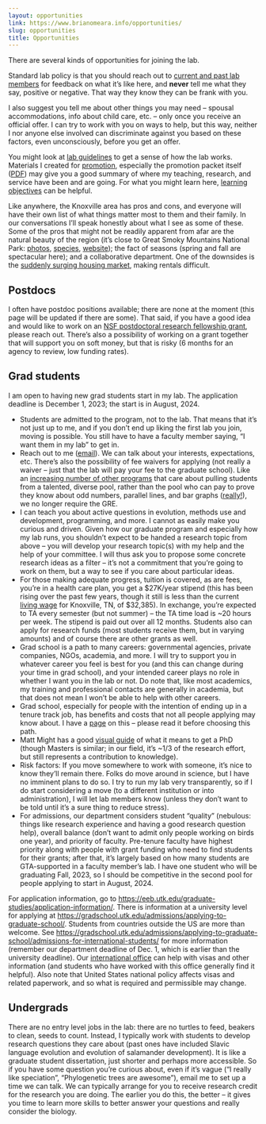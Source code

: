 ```yaml
---
layout: opportunities
link: https://www.brianomeara.info/opportunities/
slug: opportunities
title: Opportunities
---
```


There are several kinds of opportunities for joining the lab. 

Standard lab policy is that you should reach out to [current and past lab members](https://brianomeara.info/personnel.html) for feedback on what it's like here, and **never** tell me what they say, positive or negative. That way they know they can be frank with you.

I also suggest you tell me about other things you may need -- spousal accommodations, info about child care, etc. -- only once you receive an official offer. I can try to work with you on ways to help, but this way, neither I nor anyone else involved can discriminate against you based on these factors, even unconsciously, before you get an offer.

You might look at [lab guidelines](https://brianomeara.info/guidelines.html) to get a sense of how the lab works. Materials I created for [promotion](https://brianomeara.info/promotion.html), especially the promotion packet itself ([PDF](https://brianomeara.info/files/OMearaPromotionPacket.pdf)) may give you a good summary of where my teaching, research, and service have been and are going. For what you might learn here, [learning objectives](https://brianomeara.info/learningobjectives.html) can be helpful.

Like anywhere, the Knoxville area has pros and cons, and everyone will have their own list of what things matter most to them and their family. In our conversations I'll speak honestly about what I see as some of these. Some of the pros that might not be readily apparent from afar are the natural beauty of the region (it's close to Great Smoky Mountains National Park: [photos](https://www.mysmokymountainpark.com/photos/great-smoky-mountains-photos/), [species](https://www.inaturalist.org/observations?lat=35.62384903373154&lng=-83.58458353164062&place_id=any&radius=45.24340648817372&view=species), [website](https://www.nps.gov/grsm/index.htm)); the fact of seasons (spring and fall are spectacular here); and a collaborative department. One of the downsides is the [suddenly surging housing market](https://www.wate.com/news/knoxvilles-rental-occupancy-rate-shoots-to-98-6-what-that-means-for-renters/), making rentals difficult. 

## Postdocs

I often have postdoc positions available; there are none at the moment (this page will be updated if there are some). That said, if you have a good idea and would like to work on an [NSF postdoctoral research fellowship grant](https://new.nsf.gov/funding/opportunities?sort_bef_combine=search_api_relevance_DESC&fields_selected%5Btitle%5D=title&fields_selected%5Bsubtitle%5D=subtitle&f%5B0%5D=student_educator_eligibility%3Apostdoc), please reach out. There's also a possibility of working on a grant together that will support you on soft money, but that is risky (6 months for an agency to review, low funding rates).

## Grad students

I am open to having new grad students start in my lab. The application deadline is December 1, 2023; the start is in August, 2024.  

* Students are admitted to the program, not to the lab. That means that it's not just up to me, and if you don't end up liking the first lab you join, moving is possible. You still have to have a faculty member saying, "I want them in my lab" to get in.
* Reach out to me ([email](mailto:bomeara@utk.edu)). We can talk about your interests, expectations, etc. There's also the possibility of fee waivers for applying (not really a waiver -- just that the lab will pay your fee to the graduate school). Like an [increasing number of other programs](https://www.sciencemag.org/careers/2019/05/wave-graduate-programs-drop-gre-application-requirement) that care about pulling students from a talented, diverse pool, rather than the pool who can pay to prove they know about odd numbers, parallel lines, and bar graphs ([really!](https://www.ets.org/gre/revised_general/prepare/quantitative_reasoning/)), we no longer require the GRE. 
* I can teach you about active questions in evolution, methods use and development, programming, and more. I cannot as easily make you curious and driven. Given how our graduate program and especially how my lab runs, you shouldn't expect to be handed a research topic from above -- you will develop your research topic(s) with my help and the help of your committee. I will thus ask you to propose some concrete research ideas as a filter -- it's not a commitment that you're going to work on them, but a way to see if you care about particular ideas.
* For those making adequate progress, tuition is covered, as are fees, you're in a health care plan, you get a $27K/year stipend (this has been rising over the past few years, though it still is less than the current [living wage](https://livingwage.mit.edu/metros/28940) for Knoxville, TN, of $32,385). In exchange, you're expected to TA every semester (but not summer) -- the TA time load is ~20 hours per week. The stipend is paid out over all 12 months. Students also can apply for research funds (most students receive them, but in varying amounts) and of course there are other grants as well. 
* Grad school is a path to many careers: governmental agencies, private companies, NGOs, academia, and more. I will try to support you in whatever career you feel is best for you (and this can change during your time in grad school), and your intended career plays no role in whether I want you in the lab or not. Do note that, like most academics, my training and professional contacts are generally in academia, but that does not mean I won't be able to help with other careers.
* Grad school, especially for people with the intention of ending up in a tenure track job, has benefits and costs that not all people applying may know about. I have a [page](https://brianomeara.info/shouldyougotogradschool.html) on this -- please read it before choosing this path.
* Matt Might has a good [visual guide](https://matt.might.net/articles/phd-school-in-pictures/) of what it means to get a PhD (though Masters is similar; in our field, it's ~1/3 of the research effort, but still represents a contribution to knowledge).
* Risk factors: If you move somewhere to work with someone, it's nice to know they'll remain there. Folks do move around in science, but I have no imminent plans to do so. I try to run my lab very transparently, so if I do start considering a move (to a different institution or into administration), I will let lab members know (unless they don't want to be told until it's a sure thing to reduce stress). 
* For admissions, our department considers student "quality" (nebulous: things like research experience and having a good research question help), overall balance (don't want to admit only people working on birds one year), and priority of faculty. Pre-tenure faculty have highest priority along with people with grant funding who need to find students for their grants; after that, it's largely based on how many students are GTA-supported in a faculty member's lab. I have one student who will be graduating Fall, 2023, so I should be competitive in the second pool for people applying to start in August, 2024.

For application information, go to <https://eeb.utk.edu/graduate-studies/application-information/>. There is information at a university level for applying at <https://gradschool.utk.edu/admissions/applying-to-graduate-school/>. Students from countries outside the US are more than welcome. See <https://gradschool.utk.edu/admissions/applying-to-graduate-school/admissions-for-international-students/> for more information (remember our department deadline of Dec. 1, which is earlier than the university deadline). Our [international office](https://international.utk.edu/) can help with visas and other information (and students who have worked with this office generally find it helpful). Also note that United States national policy affects visas and related paperwork, and so what is required and permissible may change.

## Undergrads

There are no entry level jobs in the lab: there are no turtles to feed, beakers to clean, seeds to count. Instead, I typically work with students to develop research questions they care about (past ones have included Slavic language evolution and evolution of salamander development). It is like a graduate student dissertation, just shorter and perhaps more accessible. So if you have some question you're curious about, even if it's vague ("I really like speciation", "Phylogenetic trees are awesome"), email me to set up a time we can talk. We can typically arrange for you to receive research credit for the research you are doing. The earlier you do this, the better -- it gives you time to learn more skills to better answer your questions and really consider the biology.
